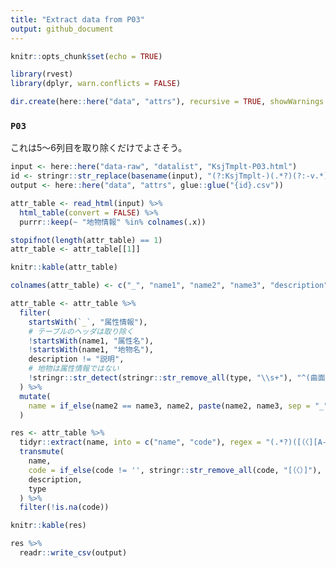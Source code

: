 ```yaml
---
title: "Extract data from P03"
output: github_document
---
```


```r
knitr::opts_chunk$set(echo = TRUE)
```

```r
library(rvest)
library(dplyr, warn.conflicts = FALSE)

dir.create(here::here("data", "attrs"), recursive = TRUE, showWarnings = FALSE)
```

### `P03`

これは5〜6列目を取り除くだけでよさそう。

```r
input <- here::here("data-raw", "datalist", "KsjTmplt-P03.html")
id <- stringr::str_replace(basename(input), "(?:KsjTmplt-)(.*?)(?:-v.*)?(?:\\.html)", "\\1")
output <- here::here("data", "attrs", glue::glue("{id}.csv"))

attr_table <- read_html(input) %>% 
  html_table(convert = FALSE) %>% 
  purrr::keep(~ "地物情報" %in% colnames(.x))

stopifnot(length(attr_table) == 1)
attr_table <- attr_table[[1]]

knitr::kable(attr_table)
```

```r
colnames(attr_table) <- c("_", "name1", "name2", "name3", "description", "type", "__")

attr_table <- attr_table %>% 
  filter(
    startsWith(`_`, "属性情報"),
    # テーブルのヘッダは取り除く
    !startsWith(name1, "属性名"),
    !startsWith(name1, "地物名"),
    description != "説明",
    # 地物は属性情報ではない
    !stringr::str_detect(stringr::str_remove_all(type, "\\s+"), "^(曲面型|曲線型|点型|GM_Surface|GM_Curve|GM_Point)")
  ) %>% 
  mutate(
    name = if_else(name2 == name3, name2, paste(name2, name3, sep = "_"))
  )

res <- attr_table %>%
  tidyr::extract(name, into = c("name", "code"), regex = "(.*?)([（〈][A-Za-z0-9]+_[A-Za-z0-9]+）)?$") %>% 
  transmute(
    name,
    code = if_else(code != '', stringr::str_remove_all(code, "[（〈）]"), NA_character_),
    description,
    type
  ) %>% 
  filter(!is.na(code))
```

```r
knitr::kable(res)
```

```r
res %>% 
  readr::write_csv(output)
```
